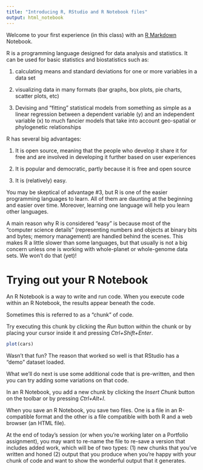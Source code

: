 ```yaml
---
title: "Introducing R, RStudio and R Notebook files"
output: html_notebook
---
```


Welcome to your first experience (in this class) with an [R Markdown](http://rmarkdown.rstudio.com) Notebook. 

R is a programming language designed for data analysis and statistics. It can be used for basic statistics and biostatistics such as:

1. calculating means and standard deviations for one or more variables in a data set

2. visualizing data in many formats (bar graphs, box plots, pie charts, scatter plots, etc)

3. Devising and "fitting" statistical models from something as simple as a linear regression between a dependent variable (y) and an independent variable (x) to much fancier models that take into account geo-spatial or phylogenetic relationships


R has several big advantages:

1. It is open source, meaning that the people who develop it share it for free and are involved in developing it further based on user experiences

2. It is popular and democratic, partly because it is free and open source

3. It is (relatively) easy.

You may be skeptical of advantage #3, but R is one of the easier programming languages to learn. All of them are daunting at the beginning and easier over time. Moreover, learning one language will help you learn other languages. 

A main reason why R is considered "easy" is because most of the "computer science details" (representing numbers and objects at binary bits and bytes; memory management) are handled behind the scenes. This makes R a little slower than some languages, but that usually is not a big concern unless one is working with whole-planet or whole-genome data sets. We won't do that (yet)!

# Trying out your R Notebook

An R Notebook is a way to write and run code. When you execute code within an R Notebook, the results appear beneath the code. 

Sometimes this is referred to as a "chunk" of code. 

Try executing this chunk by clicking the *Run* button within the chunk or by placing your cursor inside it and pressing *Ctrl+Shift+Enter*. 

```r
plot(cars)
```

Wasn't that fun? The reason that worked so well is that RStudio has a "demo" dataset loaded. 

What we'll do next is use some additional code that is pre-written, and then you can try adding some variations on that code. 

In an R Notebook, you add a new chunk by clicking the *Insert Chunk* button on the toolbar or by pressing *Ctrl+Alt+I*.

When you save an R Notebook, you save two files. One is a file in an R-compatible format and the other is a file compatible with both R and a web browser (an HTML file). 

At the end of today's session (or when you're working later on a Portfolio assignment), you may want to re-name the file to re-save a version that includes added work, which will be of two types:
(1) new chunks that you've written and honed
(2) output that you produce when you're happy with your chunk of code and want to show the wonderful output that it generates. 

